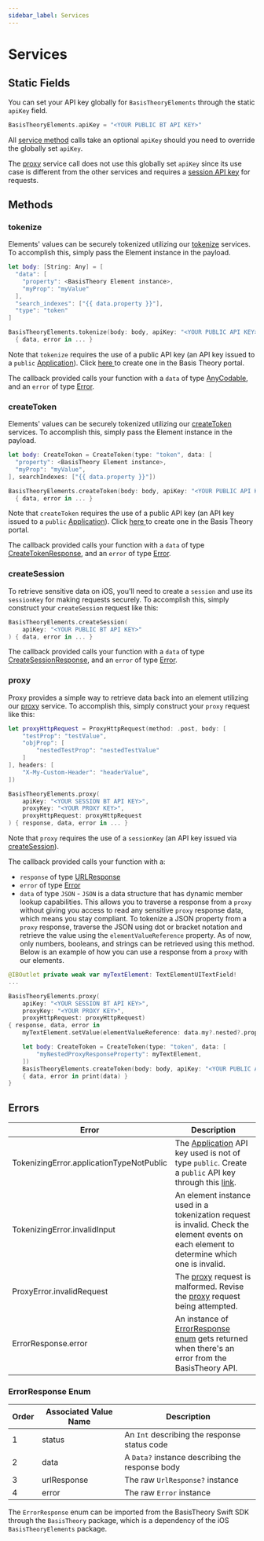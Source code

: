 ```yaml
---
sidebar_label: Services
---
```



# Services

## Static Fields

You can set your API key globally for `BasisTheoryElements` through the static `apiKey` field.

```swift showLineNumbers
BasisTheoryElements.apiKey = "<YOUR PUBLIC BT API KEY>"
```

All [service method](#methods) calls take an optional `apiKey` should you need to override the globally set `apiKey`.

<Alert>
  The <a href="/docs/sdks/mobile/ios/services#proxy">proxy</a> service call does not use this globally set <code>apiKey</code> since its use case is different from the other
  services and requires a <a href="#createsession">session API key</a> for requests.
</Alert>

## Methods

### tokenize

Elements' values can be securely tokenized utilizing our [tokenize](/docs/api/tokens/tokenize) services. To accomplish this, simply pass the Element instance in the payload.

```swift showLineNumbers
let body: [String: Any] = [
  "data": [
    "property": <BasisTheory Element instance>,
    "myProp": "myValue"
  ],
  "search_indexes": ["{{ data.property }}"],
  "type": "token"
]

BasisTheoryElements.tokenize(body: body, apiKey: "<YOUR PUBLIC API KEY>")
  { data, error in ... }
```

<Alert>
  Note that <code>tokenize</code> requires the use of a public API key
  (an API key issued to a <code>public</code> <a href="/docs/concepts/access-controls#what-are-applications">Application</a>).
  Click <a href="https://portal.basistheory.com/applications/create?permissions=token%3Acreate&type=public">here </a>
  to create one in the Basis Theory portal.
</Alert>

The callback provided calls your function with a `data` of type [AnyCodable](https://github.com/Flight-School/AnyCodable#anycodable-1), and an `error` of type [Error](#errors).

### createToken

Elements' values can be securely tokenized utilizing our [createToken](/docs/api/tokens/tokenize#create-token) services. To accomplish this, simply pass the Element instance in the payload.

```swift showLineNumbers
let body: CreateToken = CreateToken(type: "token", data: [
  "property": <BasisTheory Element instance>,
  "myProp": "myValue",
], searchIndexes: ["{{ data.property }}"])

BasisTheoryElements.createToken(body: body, apiKey: "<YOUR PUBLIC API KEY>")
  { data, error in ... }
```

<Alert>
  Note that <code>createToken</code> requires the use of a public API key
  (an API key issued to a <code>public</code> <a href="/docs/concepts/access-controls#what-are-applications">Application</a>).
  Click <a href="https://portal.basistheory.com/applications/create?permissions=token%3Acreate&type=public">here </a>
  to create one in the Basis Theory portal.
</Alert>

The callback provided calls your function with a `data` of type [CreateTokenResponse](https://github.com/Basis-Theory/basistheory-swift/blob/master/docs/CreateTokenResponse.md), and an `error` of type [Error](#errors).

### createSession

To retrieve sensitive data on iOS, you'll need to create a `session` and use its `sessionKey` for making requests securely. To accomplish this, simply construct your `createSession` request like this:

```swift showLineNumbers
BasisTheoryElements.createSession(
    apiKey: "<YOUR PUBLIC BT API KEY>"
) { data, error in ... }
```

The callback provided calls your function with a `data` of type [CreateSessionResponse](https://github.com/Basis-Theory/basistheory-swift/blob/master/docs/CreateSessionResponse.md), and an `error` of type [Error](#errors).

### proxy

Proxy provides a simple way to retrieve data back into an element utilizing our [proxy](/docs/api/proxies) service. To accomplish this, simply construct your `proxy` request like this:

```swift showLineNumbers
let proxyHttpRequest = ProxyHttpRequest(method: .post, body: [
    "testProp": "testValue",
    "objProp": [
        "nestedTestProp": "nestedTestValue"
    ]
], headers: [
    "X-My-Custom-Header": "headerValue",
])

BasisTheoryElements.proxy(
    apiKey: "<YOUR SESSION BT API KEY>",
    proxyKey: "<YOUR PROXY KEY>",
    proxyHttpRequest: proxyHttpRequest
) { response, data, error in ... }
```

<Alert>
  Note that <code>proxy</code> requires the use of a <code>sessionKey</code> (an API key issued via <a href="#createsession">createSession</a>).
</Alert>

The callback provided calls your function with a:
* `response` of type [URLResponse](https://developer.apple.com/documentation/foundation/urlresponse)
* `error` of type [Error](#errors)
* `data` of type `JSON` - `JSON` is a data structure that has dynamic member lookup capabilities. This allows you to traverse a response from a `proxy` without giving you access to read any sensitive `proxy` response data, which means you stay compliant. To tokenize a JSON property from a `proxy` response, traverse the JSON using dot or bracket notation and retrieve the value using the `elementValueReference` property. As of now, only numbers, booleans, and strings can be retrieved using this method. Below is an example of how you can use a response from a `proxy` with our elements.

```swift showLineNumbers
@IBOutlet private weak var myTextElement: TextElementUITextField!
...

BasisTheoryElements.proxy(
    apiKey: "<YOUR SESSION BT API KEY>",
    proxyKey: "<YOUR PROXY KEY>",
    proxyHttpRequest: proxyHttpRequest)
{ response, data, error in
    myTextElement.setValue(elementValueReference: data.my?.nested?.property?.elementValueReference)

    let body: CreateToken = CreateToken(type: "token", data: [
        "myNestedProxyResponseProperty": myTextElement,
    ])
    BasisTheoryElements.createToken(body: body, apiKey: "<YOUR PUBLIC API KEY>")
    { data, error in print(data) }
}
```

## Errors

| Error | Description |
| --- |--- |
| TokenizingError.applicationTypeNotPublic | The [Application](/docs/api/applications) API key used is not of type `public`. Create a `public` API key through this [link](https://portal.basistheory.com/applications/create?permissions=token%3Acreate&type=public). |
| TokenizingError.invalidInput | An element instance used in a tokenization request is invalid. Check the element events on each element to determine which one is invalid. |
| ProxyError.invalidRequest | The [proxy](#proxy) request is malformed. Revise the [proxy](#proxy) request being attempted. |
| ErrorResponse.error | An instance of [ErrorResponse enum](#errorresponse-enum) gets returned when there's an error from the BasisTheory API. |

### ErrorResponse Enum

| Order | Associated Value Name | Description |
| --- | --- |--- |
| 1 | status | An `Int` describing the response status code |
| 2 | data | A `Data?` instance describing the response body |
| 3 | urlResponse | The raw `UrlResponse?` instance |
| 4 | error | The raw `Error` instance |

<Alert>
  The <code>ErrorResponse</code> enum can be imported from the BasisTheory Swift SDK through the <code>BasisTheory</code> package, which is a dependency of the iOS <code>BasisTheoryElements</code> package.
</Alert>
